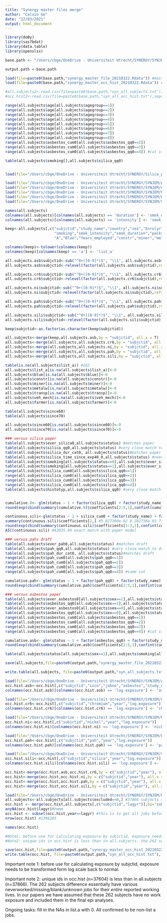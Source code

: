 ```yaml
---
title: "Synergy master files merge"
author: "Calvin Ge"
date: "22/03/2021"
output: html_document
---
```


```r

library(doBy)
library(sas7bdat)
library(data.table)
library(openxlsx)

base.path <- "/Users/cbge/OneDrive - Universiteit Utrecht/SYNERGY/SYNJEM/" 

output.path <-base.path

```


```r

load(file=paste0(base.path,"synergy_master_file_20210322.Rdata")) #master all.subjects file
load(file=paste0(base.path,"synergy_master_occ_hist_20210322.Rdata")) #master occ.hist file

#all.subjects2<-read.csv(file=paste0(base.path,"syn_all_subjects.txt"),sep="\t") #all.subjects text file 
#occ.hist2<-read.csv(file=paste0(base.path,"syn_all_occ_hist.txt"),sep="\t") #all.subjects text file 

```

```r

range(all.subjects$age[all.subjects$agegroup==1])
range(all.subjects$age[all.subjects$agegroup==2])
range(all.subjects$age[all.subjects$agegroup==3])
range(all.subjects$age[all.subjects$agegroup==4])
range(all.subjects$age[all.subjects$agegroup==5])
range(all.subjects$age[all.subjects$agegroup==6])
range(all.subjects$age[all.subjects$agegroup==7])
range(all.subjects$age[all.subjects$agegroup==8])
range(all.subjects$asbestos_cum0[all.subjects$asbestos_qq0==2])
range(all.subjects$asbestos_cum0[all.subjects$asbestos_qq0==3])
range(all.subjects$asbestos_cum0[all.subjects$asbestos_qq0==4]) #cut is same

table(all.subjects$smoking[],all.subjects$silica_qq0)



```



```r

load(file="/Users/cbge/OneDrive - Universiteit Utrecht/SYNERGY/Silica_paper/Rdata/final.subjects.CG.Rdata") #clean file used in silica manuscript

load(file="/Users/cbge/OneDrive - Universiteit Utrecht/SYNERGY/SYNJEM/Asbestos/Rdata/final.subjects.linked.trimmed.Rdata")
load(file="/Users/cbge/OneDrive - Universiteit Utrecht/SYNERGY/SYNJEM/Chromium/Rdata/final.subjects.linked.trimmed.Rdata")
load(file="/Users/cbge/OneDrive - Universiteit Utrecht/SYNERGY/SYNJEM/Nickel/Rdata/final.subjects.linked.trimmed.Rdata")
load(file="/Users/cbge/OneDrive - Universiteit Utrecht/SYNERGY/SYNJEM/PAH/Rdata/final.subjects.linked.trimmed.Rdata")
load(file="/Users/cbge/OneDrive - Universiteit Utrecht/SYNERGY/SYNJEM/Silica/Rdata/final.subjects.linked.trimmed.Rdata")

```

```r

names(all.subjects)
colnames(all.subjects)[colnames(all.subjects) == 'duration'] <- 'smok_duration'
colnames(all.subjects)[colnames(all.subjects) == 'intensity'] <- 'smok_intensity'

keep<-all.subjects[,c("subjctid","study_name","country","sex","Enrolyr","Interyr","diagyr","Histotyp","status","age","agegroup",
                      "smoking","smok_intensity","smok_duration","packyears","packyrs","ever_smok","time_quit","time_since_quit",
                      "A","Blue","Years_employed","constr","miner","metalw","transp","veh_mech","farmer","since60","since70")]

colnames(keep)<-tolower(colnames(keep))
colnames(keep)[colnames(keep) == 'a'] <- 'list_a'


```

```r

all.subjects.asb$subjctid<-sub("^0+([0-9]*)$", "\\1", all.subjects.asb$subjctid) #get rid of leading zero
all.subjects.asb$subjctid<-relevel(factor(all.subjects.asb$subjctid),ref="101031026")

all.subjects.cr6$subjctid<-sub("^0+([0-9]*)$", "\\1", all.subjects.cr6$subjctid) #get rid of leading zero
all.subjects.cr6$subjctid<-relevel(factor(all.subjects.cr6$subjctid),ref="101031026")

all.subjects.ni$subjctid<-sub("^0+([0-9]*)$", "\\1", all.subjects.ni$subjctid) #get rid of leading zero
all.subjects.ni$subjctid<-relevel(factor(all.subjects.ni$subjctid),ref="101031026")

all.subjects.pah$subjctid<-sub("^0+([0-9]*)$", "\\1", all.subjects.pah$subjctid) #get rid of leading zero
all.subjects.pah$subjctid<-relevel(factor(all.subjects.pah$subjctid),ref="101031026")

all.subjects.sili$subjctid<-sub("^0+([0-9]*)$", "\\1", all.subjects.sili$subjctid) #get rid of leading zero
all.subjects.sili$subjctid<-relevel(factor(all.subjects.sili$subjctid),ref="101031026")

keep$subjctid<-as.factor(as.character(keep$subjctid))

all.subjects<-merge(keep,all.subjects.asb,by = "subjctid", all.x = T)
all.subjects<-merge(all.subjects,all.subjects.cr6,by = "subjctid", all.x = T)
all.subjects<-merge(all.subjects,all.subjects.ni,by = "subjctid", all.x = T)
all.subjects<-merge(all.subjects,all.subjects.pah,by = "subjctid", all.x = T)
all.subjects<-merge(all.subjects,all.subjects.sili,by = "subjctid", all.x = T)

table(is.na(all.subjects$list_a)) #262
all.subjects$list_a[is.na(all.subjects$list_a)]<-0
all.subjects$blue[is.na(all.subjects$blue)]<-0
all.subjects$constr[is.na(all.subjects$constr)]<-0
all.subjects$miner[is.na(all.subjects$miner)]<-0
all.subjects$metalw[is.na(all.subjects$metalw)]<-0
all.subjects$transp[is.na(all.subjects$transp)]<-0
all.subjects$veh_mech[is.na(all.subjects$veh_mech)]<-0
all.subjects$farmer[is.na(all.subjects$farmer)]<-0

table(all.subjects$since60)
table(all.subjects$since70)

all.subjects$since60[is.na(all.subjects$since60)]<-0
all.subjects$since70[is.na(all.subjects$since70)]<-0
```

```r

### versus silica paper
table(all.subjects$ever_silica0,all.subjects$status) #matches paper
table(all.subjects$silica_qq0,all.subjects$status) #very close match to paper - slightly different qq cut
table(all.subjects$silica_dur_cat0, all.subjects$status)#matches paper
table(all.subjects$silica_time_since_exp40_0,all.subjects$status) #needs
table(all.subjects$smoking[all.subjects$status==0],all.subjects$ever_silica0[all.subjects$status==0])#matches paper
table(all.subjects$smoking[all.subjects$status==1],all.subjects$ever_silica0[all.subjects$status==1])#matches paper
range(all.subjects$silica_cum0[all.subjects$silica_qq0==1])
range(all.subjects$silica_cum0[all.subjects$silica_qq0==2])
range(all.subjects$silica_cum0[all.subjects$silica_qq0==3])
range(all.subjects$silica_cum0[all.subjects$silica_qq0==4])
table(all.subjects$histotyp,all.subjects$silica_qq0) #very close match with paper - slightly different qq cut


cumulative.0<- glm(status ~ 1 + factor(silica_qq0) + factor(study_name) + factor(agegroup) + sex + packyrs + factor(time_quit) + factor(list_a), data=all.subjects, family=binomial)
round(exp(cbind(summary(cumulative.0)$coefficients[2:5,1],confint(cumulative.0)[2:5,])),2) #very close match with paper

continuous.sili<-glm(status ~ 1 + silica_cum0 + factor(study_name) + factor(agegroup) + sex + packyrs + factor(time_quit) + factor(list_a), data=all.subjects, family=binomial)
summary(continuous.sili)$coefficients[2,] #5.827300e-02 8.282756e-03 7.035460e+00 1.986040e-12 exact match with paper model
round(exp(cbind(summary(continuous.sili)$coefficients[2:3,1],confint(continuous.sili)[2:3,])),3) #silica_cum0: 1.060 (1.04-1.077) per unit increase in cum. exposure
AIC(continuous.sili) #42035.84 exact match with paper model

### versus pahs draft
table(all.subjects$ever_pah0,all.subjects$status) #matches draft
table(all.subjects$pah_qq0,all.subjects$status) #very close match to draft
table(all.subjects$pah_dur_cat0, all.subjects$status)#matches draft
range(all.subjects$pah_cum0[all.subjects$pah_qq0==1])
range(all.subjects$pah_cum0[all.subjects$pah_qq0==2])
range(all.subjects$pah_cum0[all.subjects$pah_qq0==3])
range(all.subjects$pah_cum0[all.subjects$pah_qq0==4]) #same cut

cumulative.pah<- glm(status ~ 1 + factor(pah_qq0) + factor(study_name) + factor(agegroup) + sex + packyrs + factor(time_quit) + factor(list_a), data=all.subjects, family=binomial)
round(exp(cbind(summary(cumulative.pah)$coefficients[2:5,1],confint(cumulative.pah)[2:5,])),2) #very close match with draft

### versus asbestos paper
table(all.subjects$ever_asbestos0[all.subjects$sex==1],all.subjects$status[all.subjects$sex==1]) #a few dozen more unexposed subjects (both cases & controls) included here, however some subjects are missing from table 2 (9608+6802+3898+510 = 20818 controls and 6629+6958+2717+482 = 16786 cases in Table 2, actual # should be 20965/16901)
table(all.subjects$asbestos_qq0[all.subjects$sex==1],all.subjects$status[all.subjects$sex==1]) #very close in terms of exposed 
table(all.subjects$ever_asbestos0[all.subjects$sex==0],all.subjects$status[all.subjects$sex==0]) #also a few more controls here, which is likely the actual correct sum
table(all.subjects$asbestos_qq0[all.subjects$sex==0],all.subjects$status[all.subjects$sex==0]) #very close in terms of exposed
range(all.subjects$asbestos_cum0[all.subjects$asbestos_qq0==1])
range(all.subjects$asbestos_cum0[all.subjects$asbestos_qq0==2])
range(all.subjects$asbestos_cum0[all.subjects$asbestos_qq0==3])
range(all.subjects$asbestos_cum0[all.subjects$asbestos_qq0==4]) #cut is same

cumulative.asb<- glm(status ~ 1 + factor(asbestos_qq0) + factor(study_name) + factor(agegroup) + sex + packyrs + factor(time_quit) + factor(list_a), data=all.subjects, family=binomial)
round(exp(cbind(summary(cumulative.asb)$coefficients[2:5,1],confint(cumulative.asb)[2:5,])),2) #results very similar

table(all.subjects$status[all.subjects$sex==1],all.subjects$smoking[all.subjects$sex==1]) #as above. paper missing some subjects in all categories. diff not very large. 


```


```r

save(all.subjects,file=paste0(output.path,"synergy_master_file_20210322.Rdata")) 

write.table(all.subjects, file=paste0(output.path,"syn_all_subjects.txt"), sep="\t", row.names=FALSE)

```


```r

load(file="/Users/cbge/OneDrive - Universiteit Utrecht/SYNERGY/SYNJEM/Asbestos/Rdata/unique.hist.asbestos.Rdata")
occ.hist.asb<-occ.hist[,c("subjctid","isco","jobno","asbestos","study_name","country","year","assignment.level","log.exposure","selected")]
colnames(occ.hist.asb)[colnames(occ.hist.asb) == 'log.exposure'] <- 'asbestos_log.exposure'

load(file="/Users/cbge/OneDrive - Universiteit Utrecht/SYNERGY/SYNJEM/Chromium/Rdata/unique.hist.chromium.Rdata")
occ.hist.cr6<-occ.hist[,c("subjctid","chromium","year","log.exposure")]
colnames(occ.hist.cr6)[colnames(occ.hist.cr6) == 'log.exposure'] <- 'chromium_log.exposure'

load(file="/Users/cbge/OneDrive - Universiteit Utrecht/SYNERGY/SYNJEM/Nickel/Rdata/unique.hist.nickel.Rdata")
occ.hist.ni<-occ.hist[,c("subjctid","nickel","year","log.exposure")]
colnames(occ.hist.ni)[colnames(occ.hist.ni) == 'log.exposure'] <- 'nickel_log.exposure'

load(file="/Users/cbge/OneDrive - Universiteit Utrecht/SYNERGY/SYNJEM/PAH/Rdata/unique.hist.pah.Rdata")
occ.hist.pah<-occ.hist[,c("subjctid","pah","year","log.exposure")]
colnames(occ.hist.pah)[colnames(occ.hist.pah) == 'log.exposure'] <- 'pah_log.exposure'

load(file="/Users/cbge/OneDrive - Universiteit Utrecht/SYNERGY/SYNJEM/Silica/Rdata/unique.hist.silica.Rdata")
occ.hist.sili<-occ.hist[,c("subjctid","silica","year","log.exposure")]
colnames(occ.hist.sili)[colnames(occ.hist.sili) == 'log.exposure'] <- 'silica_log.exposure'

occ.hist<-merge(occ.hist.asb,occ.hist.cr6,by = c("subjctid","year"), all.x = TRUE)
occ.hist<-merge(occ.hist,occ.hist.ni,by = c("subjctid","year"), all.x = TRUE)
occ.hist<-merge(occ.hist,occ.hist.pah,by = c("subjctid","year"), all.x = TRUE)
occ.hist<-merge(occ.hist,occ.hist.sili,by = c("subjctid","year"), all.x = TRUE)

load(file="/Users/cbge/OneDrive - Universiteit Utrecht/SYNERGY/SYNJEM/Occ.hist/Rdata/all.subjects.CG.Rdata")  #need lagyr from this 
all.subjects<-all.subjects[all.subjects$excluded==0,] #37866 subjects remain
occ.hist <- merge(occ.hist,all.subjects[,c("subjctid","lagyr")],by="subjctid",all.x=TRUE) #1424594 lines
anyNA(occ.hist$lagyr)#hmmm
occ.hist <- subset(occ.hist,year<=lagyr) #this is to get all jobs before lagyr
nrow(occ.hist) #1396285

names(occ.hist)

#Note1: before use for calculating exposure by subjctid, exposure needs to be transformed form log scale back to normal
#Note2: unique ids in occ.hist is less than in all.subjects. the 262 subjects difference essentially have various d

save(occ.hist,file=paste0(output.path,"synergy_master_occ_hist_20210322.Rdata")) 
write.table(occ.hist, file=paste0(output.path,"syn_all_occ_hist.txt"), sep="\t", row.names=FALSE)
```

Important note 1: before use for calculating exposure by subjctid, exposure needs to be transformed form log scale back to normal. 

Important note 2: unique ids in occ.hist (n=37604) is less than in all.subjects (n=37866). The 262 subjects difference essentially have various neverworked/missing/blank/unknown jobs for their *entire* reported working lives. In our papers we have assumed that these 262 subjects have no work exposure and included them in the final epi analyses. 

Ongoing tasks: fill in the NAs in list.a with 0. All confirmed to be non-list a jobs. 
